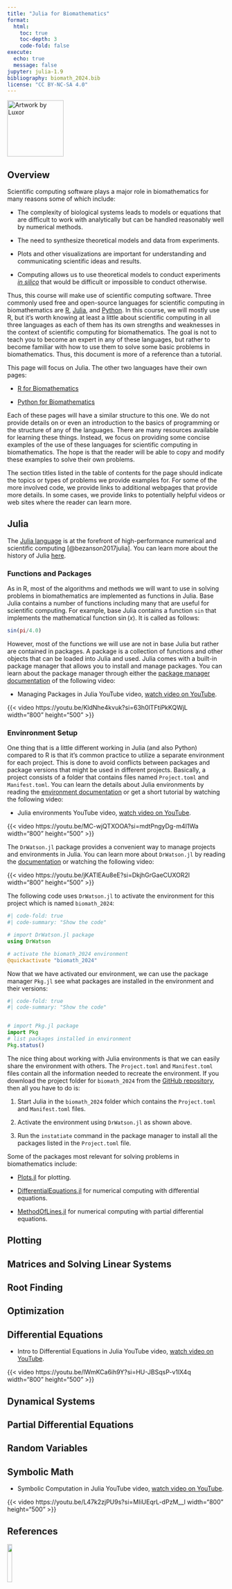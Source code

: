 ```yaml
---
title: "Julia for Biomathematics"
format:
  html:
    toc: true
    toc-depth: 3
    code-fold: false
execute:
  echo: true
  message: false
jupyter: julia-1.9
bibliography: biomath_2024.bib
license: "CC BY-NC-SA 4.0"
---
```


[![Artwork by Luxor](https://docs.juliahub.com/Luxor/HA9ps/2.13.0/assets/figures/juliaspinner.gif){fig-alt="A gif showing the logo for the Julia progrmmin language." width=130 fig-align="left"}](https://docs.juliahub.com/Luxor/HA9ps/2.13.0/tutorial/simple-animation/)


## Overview

Scientific computing software plays a major role in biomathematics for many reasons some of which include:

* The complexity of biological systems leads to models or equations that are difficult to work with analytically but can be handled reasonably well by numerical methods. 

* The need to synthesize theoretical models and data from experiments.

* Plots and other visualizations are important for understanding and communicating scientific ideas and results.

* Computing allows us to use theoretical models to conduct experiments [*in silico*](https://en.wikipedia.org/wiki/In_silico) that would be difficult or impossible to conduct otherwise. 

Thus, this course will make use of scientific computing software. Three commonly used free and open-source languages for scientific computing in biomathematics are [R](https://www.r-project.org/), [Julia](https://julialang.org/), and [Python](https://www.python.org/). In this course, we will mostly use R, but it's worth knowing at least a little about scientific computing in all three languages as each of them has its own strengths and weaknesses in the context of scientific computing for biomathematics. The goal is not to teach you to  become an expert in any of these languages, but rather to become familiar with how to use them to solve some basic problems in biomathematics. Thus, this document is more of a reference than a tutorial. 

This page will focus on Julia. The other two languages have their own pages:

* [R for Biomathematics](https://biomath2024.netlify.app/biomath_r)

* [Python for Biomathematics](https://biomath2024.netlify.app/biomath_python)

Each of these pages will have a similar structure to this one. We do not provide details on or even an introduction to the basics of programming or the structure of any of the languages. There are many resources available for learning these things. Instead, we focus on providing some concise examples of the use of these languages for scientific computing in biomathematics. The hope is that the reader will be able to copy and modify these examples to solve their own problems.


The section titles listed in the table of contents for the page should indicate the topics or types of problems we provide examples for. For some of the more involved code, we provide links to additional webpages that provide more details. In some cases, we provide links to potentially helpful videos or web sites where the reader can learn more.


## Julia

The [Julia language](https://julialang.org/) is at the forefront of high-performance numerical and scientific computing  [@bezanson2017julia]. You can learn more about the history of Julia [here](https://en.wikipedia.org/wiki/Julia_(programming_language)).

### Functions and Packages

As in R, most of the algorithms and methods we will want to use in solving problems in biomathematics are implemented as functions in Julia. Base Julia contains a number of functions including many that are useful for scientific computing. For example, base Julia contains a function `sin` that implements the mathematical function $\sin(x)$. It is called as follows:

```julia
sin(pi/4.0)
```

However, most of the functions we will use are not in base Julia but rather are contained in packages. A package is a collection of functions and other objects that can be loaded into Julia and used. Julia comes with a built-in package manager that allows you to install and manage packages. You can learn about the package manager through either the [package manager documentation](https://docs.julialang.org/en/v1/stdlib/Pkg/) of the following video:

*  Managing Packages in Julia YouTube video, [watch video on YouTube](https://youtu.be/KldNhe4kvuk?si=63h0lTFtiPkKQWjL).
  
{{< video https://youtu.be/KldNhe4kvuk?si=63h0lTFtiPkKQWjL width="800" height="500" >}}



### Envinronment Setup

One thing that is a little different working in Julia (and also Python) compared to R is that it's common practice to utilize a separate environment for each project. This is done to avoid conflicts between packages and package versions that might be used in different projects. Basically, a project consists of a folder that contains files named `Project.toml` and `Manifest.toml`. You can learn the details about Julia environments by reading the [environment documentation](https://docs.julialang.org/en/v1/manual/code-loading/#Environments-1) or get a short tutorial by watching the following video:


*  Julia environments YouTube video, [watch video on YouTube](https://youtu.be/MC-wjQTXOOA?si=mdtPngyDg-m4I1Wa).
  
{{< video https://youtu.be/MC-wjQTXOOA?si=mdtPngyDg-m4I1Wa width="800" height="500" >}}

The `DrWatson.jl` package provides a convenient way to manage projects and environments in Julia. You can learn more about `DrWatson.jl` by reading the [documentation](https://juliadynamics.github.io/DrWatson.jl/stable/) or watching the following video:

{{< video https://youtu.be/jKATlEAu8eE?si=DkjhGrGaeCUXOR2l width="800" height="500" >}}

The following code uses `DrWatson.jl` to activate the environment for this project which is named `biomath_2024`:

```julia
#| code-fold: true
#| code-summary: "Show the code" 

# import DrWatson.jl package
using DrWatson

# activate the biomath_2024 environment
@quickactivate "biomath_2024"
```


Now that we have activated our environment, we can use the package manager `Pkg.jl` see what packages are installed in the environment and their versions:

```julia
#| code-fold: true
#| code-summary: "Show the code"


# import Pkg.jl package
import Pkg
# list packages installed in environment
Pkg.status()
```

The nice thing about working with Julia environments is that we can easily share the environment with others. The `Project.toml` and `Manifest.toml` files contain all the information needed to recreate the environment. If you download the project folder for `biomath_2024` from the [GitHub repository](https://github.com/jmgraham30/biomath_2024/tree/main), then all you have to do is:

1. Start Julia in the `biomath_2024` folder which contains the `Project.toml` and `Manifest.toml` files.

2. Activate the environment using `DrWatson.jl` as shown above.

3. Run the `instatiate` command in the package manager to install all the packages listed in the `Project.toml` file.

Some of the packages most relevant for solving problems in biomathematics include:

*  [Plots.jl](http://docs.juliaplots.org/latest/) for plotting.

*  [DifferentialEquations.jl](https://diffeq.sciml.ai/stable/) for numerical computing with differential equations.

* [MethodOfLines.jl](https://docs.sciml.ai/MethodOfLines/stable/) for numerical computing with partial differential equations.

## Plotting 



## Matrices and Solving Linear Systems




## Root Finding



## Optimization



## Differential Equations


*  Intro to Differential Equations in Julia YouTube video, [watch video on YouTube](https://youtu.be/lWmKCa6ih9Y?si=HU-JBSqsP-v1lX4q).
  
{{< video https://youtu.be/lWmKCa6ih9Y?si=HU-JBSqsP-v1lX4q width="800" height="500" >}}



## Dynamical Systems



## Partial Differential Equations



## Random Variables



## Symbolic Math

*  Symbolic Computation in Julia YouTube video, [watch video on YouTube](https://youtu.be/L47k2zjPU9s?si=MIiUEqrL-dPzM__l).
  
{{< video https://youtu.be/L47k2zjPU9s?si=MIiUEqrL-dPzM__l width="800" height="500" >}}




## References

::: {#refs}
:::


[![](http://mirrors.creativecommons.org/presskit/buttons/88x31/png/by-nc-sa.png?raw=1){fig-align="left" width=15%}](https://creativecommons.org/licenses/by-nc-sa/4.0/legalcode)
